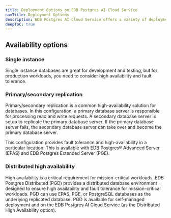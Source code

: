 ```yaml
---
title: Deployment Options on EDB Postgres AI Cloud Service
navTitle: Deployment Options
description: EDB Postgres AI Cloud Service offers a variety of deployment options for EDB Postgres databases for high availability and fault tolerance.
deepToC: true
---
```



## Availability options

### Single instance

Single instance databases are great for development and testing, but for
production workloads, you need to consider high availability and fault
tolerance.

### Primary/secondary replication

Primary/secondary replication is a common high-availability solution for
databases. In this configuration, a primary database server is responsible for
processing read and write requests. A secondary database server is setup to
replicate the primary database server. If the primary database server fails, the
secondary database server can take over and become the primary database server. 

This configuration provides fault tolerance and high-availability in a
particular location. This is available with EDB Postgres® Advanced Server (EPAS)
and EDB Postgres Extended Server (PGE). 


### Distributed high availability

High availability is a critical requirement for mission-critical workloads. EDB
Postgres Distributed (PGD) provides a distributed database environment designed
to ensure high availability and fault tolerance for mission-critical workloads.
PGD can use EPAS, PGE, or PostgreSQL databases as the underlying replicated
database. PGD is available for self-managed deployment and on the EDB Postgres
AI Cloud Service (as the Distributed High Availability option).




